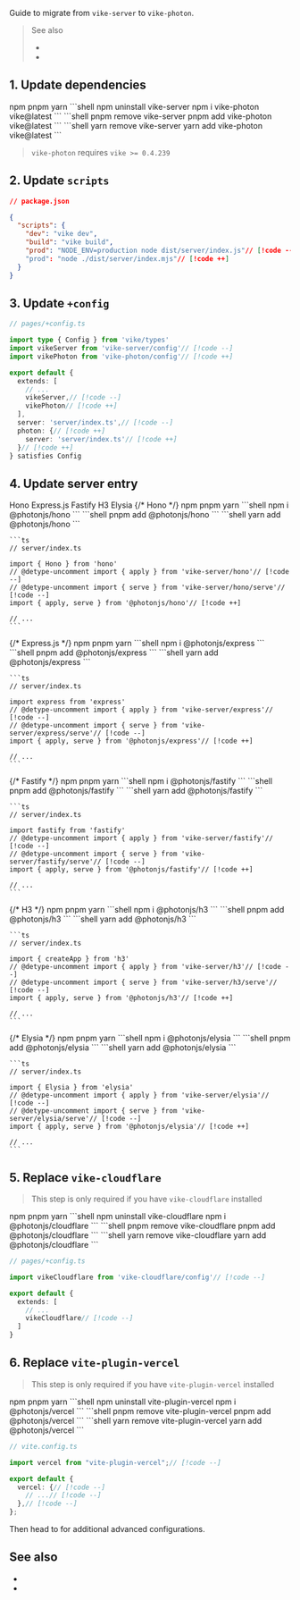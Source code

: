 
Guide to migrate from <Link href="/vike-server">`vike-server`</Link> to <Link href="/vike-photon">`vike-photon`</Link>.

> See also
>
> - <Link href="/vike-photon" />
> - <Link href="/blog/photon" />

## 1. Update dependencies

<Tabs>
  <TabList>
    <Tab>npm</Tab>
    <Tab>pnpm</Tab>
    <Tab>yarn</Tab>
  </TabList>
  <TabPanel>
    ```shell
    npm uninstall vike-server
    npm i vike-photon vike@latest
    ```
  </TabPanel>
  <TabPanel>
    ```shell
    pnpm remove vike-server
    pnpm add vike-photon vike@latest
    ```
  </TabPanel>
  <TabPanel>
    ```shell
    yarn remove vike-server
    yarn add vike-photon vike@latest
    ```
  </TabPanel>
</Tabs>

> `vike-photon` requires `vike >= 0.4.239`


## 2. Update `scripts`

```json
// package.json

{
  "scripts": {
    "dev": "vike dev",
    "build": "vike build",
    "prod": "NODE_ENV=production node dist/server/index.js"// [!code --]
    "prod": "node ./dist/server/index.mjs"// [!code ++]
  }
}
```

## 3. Update `+config`

```ts
// pages/+config.ts

import type { Config } from 'vike/types'
import vikeServer from 'vike-server/config'// [!code --]
import vikePhoton from 'vike-photon/config'// [!code ++]

export default {
  extends: [
    // ...
    vikeServer,// [!code --]
    vikePhoton// [!code ++]
  ],
  server: 'server/index.ts',// [!code --]
  photon: {// [!code ++]
    server: 'server/index.ts'// [!code ++]
  }// [!code ++]
} satisfies Config
```

## 4. Update server entry

<Tabs>
  <TabList>
    <Tab>Hono</Tab>
    <Tab>Express.js</Tab>
    <Tab>Fastify</Tab>
    <Tab>H3</Tab>
    <Tab>Elysia</Tab>
  </TabList>
  <TabPanel>
    {/* Hono */}
    <Tabs>
      <TabList>
        <Tab>npm</Tab>
        <Tab>pnpm</Tab>
        <Tab>yarn</Tab>
      </TabList>
      <TabPanel>
        ```shell
        npm i @photonjs/hono
        ```
      </TabPanel>
      <TabPanel>
        ```shell
        pnpm add @photonjs/hono
        ```
      </TabPanel>
      <TabPanel>
        ```shell
        yarn add @photonjs/hono
        ```
      </TabPanel>
    </Tabs>

    ```ts
    // server/index.ts

    import { Hono } from 'hono'
    // @detype-uncomment import { apply } from 'vike-server/hono'// [!code --]
    // @detype-uncomment import { serve } from 'vike-server/hono/serve'// [!code --]
    import { apply, serve } from '@photonjs/hono'// [!code ++]

    // ...
    ```
  </TabPanel>
  <TabPanel>
    {/* Express.js */}
    <Tabs>
      <TabList>
        <Tab>npm</Tab>
        <Tab>pnpm</Tab>
        <Tab>yarn</Tab>
      </TabList>
      <TabPanel>
        ```shell
        npm i @photonjs/express
        ```
      </TabPanel>
      <TabPanel>
        ```shell
        pnpm add @photonjs/express
        ```
      </TabPanel>
      <TabPanel>
        ```shell
        yarn add @photonjs/express
        ```
      </TabPanel>
    </Tabs>

    ```ts
    // server/index.ts

    import express from 'express'
    // @detype-uncomment import { apply } from 'vike-server/express'// [!code --]
    // @detype-uncomment import { serve } from 'vike-server/express/serve'// [!code --]
    import { apply, serve } from '@photonjs/express'// [!code ++]

    // ...
    ```
  </TabPanel>
  <TabPanel>
    {/* Fastify */}
    <Tabs>
      <TabList>
        <Tab>npm</Tab>
        <Tab>pnpm</Tab>
        <Tab>yarn</Tab>
      </TabList>
      <TabPanel>
        ```shell
        npm i @photonjs/fastify
        ```
      </TabPanel>
      <TabPanel>
        ```shell
        pnpm add @photonjs/fastify
        ```
      </TabPanel>
      <TabPanel>
        ```shell
        yarn add @photonjs/fastify
        ```
      </TabPanel>
    </Tabs>

    ```ts
    // server/index.ts

    import fastify from 'fastify'
    // @detype-uncomment import { apply } from 'vike-server/fastify'// [!code --]
    // @detype-uncomment import { serve } from 'vike-server/fastify/serve'// [!code --]
    import { apply, serve } from '@photonjs/fastify'// [!code ++]

    // ...
    ```
  </TabPanel>
  <TabPanel>
    {/* H3 */}
    <Tabs>
      <TabList>
        <Tab>npm</Tab>
        <Tab>pnpm</Tab>
        <Tab>yarn</Tab>
      </TabList>
      <TabPanel>
        ```shell
        npm i @photonjs/h3
        ```
      </TabPanel>
      <TabPanel>
        ```shell
        pnpm add @photonjs/h3
        ```
      </TabPanel>
      <TabPanel>
        ```shell
        yarn add @photonjs/h3
        ```
      </TabPanel>
    </Tabs>

    ```ts
    // server/index.ts

    import { createApp } from 'h3'
    // @detype-uncomment import { apply } from 'vike-server/h3'// [!code --]
    // @detype-uncomment import { serve } from 'vike-server/h3/serve'// [!code --]
    import { apply, serve } from '@photonjs/h3'// [!code ++]

    // ...
    ```
  </TabPanel>
  <TabPanel>
    {/* Elysia */}
    <Tabs>
      <TabList>
        <Tab>npm</Tab>
        <Tab>pnpm</Tab>
        <Tab>yarn</Tab>
      </TabList>
      <TabPanel>
        ```shell
        npm i @photonjs/elysia
        ```
      </TabPanel>
      <TabPanel>
        ```shell
        pnpm add @photonjs/elysia
        ```
      </TabPanel>
      <TabPanel>
        ```shell
        yarn add @photonjs/elysia
        ```
      </TabPanel>
    </Tabs>

    ```ts
    // server/index.ts

    import { Elysia } from 'elysia'
    // @detype-uncomment import { apply } from 'vike-server/elysia'// [!code --]
    // @detype-uncomment import { serve } from 'vike-server/elysia/serve'// [!code --]
    import { apply, serve } from '@photonjs/elysia'// [!code ++]

    // ...
    ```
  </TabPanel>
</Tabs>

## 5. Replace `vike-cloudflare`

> This step is only required if you have `vike-cloudflare` installed

<Tabs>
  <TabList>
    <Tab>npm</Tab>
    <Tab>pnpm</Tab>
    <Tab>yarn</Tab>
  </TabList>
  <TabPanel>
    ```shell
    npm uninstall vike-cloudflare
    npm i @photonjs/cloudflare
    ```
  </TabPanel>
  <TabPanel>
    ```shell
    pnpm remove vike-cloudflare
    pnpm add @photonjs/cloudflare
    ```
  </TabPanel>
  <TabPanel>
    ```shell
    yarn remove vike-cloudflare
    yarn add @photonjs/cloudflare
    ```
  </TabPanel>
</Tabs>

```ts
// pages/+config.ts

import vikeCloudflare from 'vike-cloudflare/config'// [!code --]

export default {
  extends: [
    // ...
    vikeCloudflare// [!code --]
  ]
}
```


## 6. Replace `vite-plugin-vercel`

> This step is only required if you have `vite-plugin-vercel` installed

<Tabs>
  <TabList>
    <Tab>npm</Tab>
    <Tab>pnpm</Tab>
    <Tab>yarn</Tab>
  </TabList>
  <TabPanel>
    ```shell
    npm uninstall vite-plugin-vercel
    npm i @photonjs/vercel
    ```
  </TabPanel>
  <TabPanel>
    ```shell
    pnpm remove vite-plugin-vercel
    pnpm add @photonjs/vercel
    ```
  </TabPanel>
  <TabPanel>
    ```shell
    yarn remove vite-plugin-vercel
    yarn add @photonjs/vercel
    ```
  </TabPanel>
</Tabs>


```ts
// vite.config.ts

import vercel from "vite-plugin-vercel";// [!code --]

export default {
  vercel: {// [!code --]
    // ...// [!code --]
  },// [!code --]
};
```

Then head to <Link href="/vercel" /> for additional advanced configurations.

## See also

- <Link href="/vike-photon" />
- <Link href="/blog/photon" />
